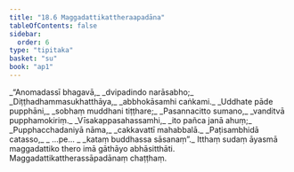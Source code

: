 ```yaml
---
title: "18.6 Maggadattikattheraapadāna"
tableOfContents: false
sidebar:
  order: 6
type: "tipitaka"
basket: "su"
book: "ap1"
---
```



<DynamicBreadcrumb />

<Division number="26" book="ap1" bookNo="20" page="209">

<Paragraph number="2545" type="verses" book="ap1">
_“Anomadassī bhagavā,_  
_dvipadindo narāsabho;_  
_Diṭṭhadhammasukhatthāya,_  
_abbhokāsamhi caṅkami._  

</Paragraph>

</Division>
<Division number="27" book="ap1" bookNo="20" page="210">

<Paragraph number="2546" type="verses" book="ap1">
_Uddhate pāde pupphāni,_  
_sobhaṃ muddhani tiṭṭhare;_  
_Pasannacitto sumano,_  
_vanditvā pupphamokiriṃ._  

</Paragraph>

</Division>
<Division number="28" book="ap1" bookNo="20" page="210">

<Paragraph number="2547" type="verses" book="ap1">
_Vīsakappasahassamhi,_  
_ito pañca janā ahuṃ;_  
_Pupphacchadaniyā nāma,_  
_cakkavattī mahabbalā._  

</Paragraph>

</Division>
<Division number="29" book="ap1" bookNo="20" page="210">

<Paragraph number="2548" type="verses" book="ap1">
_Paṭisambhidā catasso,_  
_ …pe… _  
_kataṃ buddhassa sāsanaṃ”._  

</Paragraph>

<Paragraph number="2549" book="ap1">
Itthaṃ sudaṃ āyasmā maggadattiko thero imā gāthāyo abhāsitthāti.

</Paragraph>
</Division>

<Paragraph number="2550" type="center" book="ap1">
Maggadattikattherassāpadānaṃ chaṭṭhaṃ.
</Paragraph>